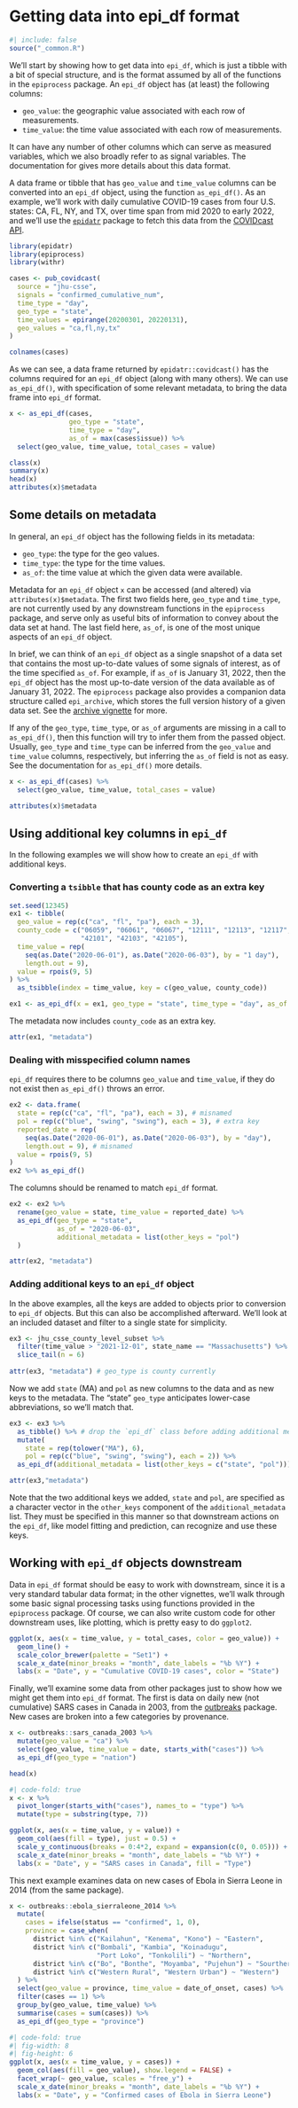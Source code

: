 # Getting data into epi_df format

```r
#| include: false
source("_common.R")
```

We'll start by showing how to get data into 
`epi_df`, which is just
a tibble with a bit of special structure, and is the format assumed by all of
the functions in the `epiprocess` package. An `epi_df` object has (at least) the
following columns:

* `geo_value`: the geographic value associated with each row of measurements.
* `time_value`: the time value associated with each row of measurements.

It can have any number of other columns which can serve as measured variables,
which we also broadly refer to as signal variables. The documentation for
 gives more details about this data format.

A data frame or tibble that has `geo_value` and `time_value` columns can be
converted into an `epi_df` object, using the function `as_epi_df()`. As an
example, we'll work with daily cumulative COVID-19 cases from four U.S. states:
CA, FL, NY, and TX, over time span from mid 2020 to early 2022, and we'll use
the [`epidatr`](https://github.com/cmu-delphi/epidatr) package
to fetch this data from the [COVIDcast
API](https://cmu-delphi.github.io/delphi-epidata/api/covidcast.html).

```r
library(epidatr)
library(epiprocess)
library(withr)

cases <- pub_covidcast(
  source = "jhu-csse",
  signals = "confirmed_cumulative_num",
  time_type = "day",
  geo_type = "state",
  time_values = epirange(20200301, 20220131),
  geo_values = "ca,fl,ny,tx"
)

colnames(cases)
```

As we can see, a data frame returned by `epidatr::covidcast()` has the
columns required for an `epi_df` object (along with many others). We can use
`as_epi_df()`, with specification of some relevant metadata, to bring the data
frame into `epi_df` format.

```r
x <- as_epi_df(cases, 
               geo_type = "state",
               time_type = "day",
               as_of = max(cases$issue)) %>%
  select(geo_value, time_value, total_cases = value)

class(x)
summary(x)
head(x)
attributes(x)$metadata
```

## Some details on metadata

In general, an `epi_df` object has the following fields in its metadata:
 
* `geo_type`: the type for the geo values.
* `time_type`: the type for the time values.
* `as_of`: the time value at which the given data were available.

Metadata for an `epi_df` object `x` can be accessed (and altered) via
`attributes(x)$metadata`. The first two fields here, `geo_type` and `time_type`,
are not currently used by any downstream functions in the `epiprocess` package,
and serve only as useful bits of information to convey about the data set at
hand. The last field here, `as_of`, is one of the most unique aspects of an
`epi_df` object.

In brief, we can think of an `epi_df` object as a single snapshot of a data set
that contains the most up-to-date values of some signals of interest, as of the
time specified `as_of`. For example, if `as_of` is January 31, 2022, then the
`epi_df` object has the most up-to-date version of the data available as of
January 31, 2022. The `epiprocess` package also provides a companion data
structure called `epi_archive`, which stores the full version history of a given
data set. See the [archive
vignette](https://cmu-delphi.github.io/epiprocess/articles/archive.html) for
more.

If any of the `geo_type`, `time_type`, or `as_of` arguments are missing in a 
call to `as_epi_df()`, then this function will try to infer them from the passed
object. Usually, `geo_type` and `time_type` can be inferred from the `geo_value`
and `time_value` columns, respectively, but inferring the `as_of` field is not 
as easy. See the documentation for `as_epi_df()` more details.

```r
x <- as_epi_df(cases) %>%
  select(geo_value, time_value, total_cases = value)

attributes(x)$metadata
```

## Using additional key columns in `epi_df` {#sec-additional-keys}

In the following examples we will show how to create an `epi_df` with additional keys.

### Converting a `tsibble` that has county code as an extra key

```r
set.seed(12345)
ex1 <- tibble(
  geo_value = rep(c("ca", "fl", "pa"), each = 3),
  county_code = c("06059", "06061", "06067", "12111", "12113", "12117",
                  "42101", "42103", "42105"),
  time_value = rep(
    seq(as.Date("2020-06-01"), as.Date("2020-06-03"), by = "1 day"), 
    length.out = 9),
  value = rpois(9, 5)
) %>% 
  as_tsibble(index = time_value, key = c(geo_value, county_code))

ex1 <- as_epi_df(x = ex1, geo_type = "state", time_type = "day", as_of = "2020-06-03")
```

The metadata now includes `county_code` as an extra key.
```r
attr(ex1, "metadata")
```


### Dealing with misspecified column names 

`epi_df` requires there to be columns `geo_value` and `time_value`, if they do not exist then `as_epi_df()` throws an error.

```r
ex2 <- data.frame(
  state = rep(c("ca", "fl", "pa"), each = 3), # misnamed
  pol = rep(c("blue", "swing", "swing"), each = 3), # extra key
  reported_date = rep(
    seq(as.Date("2020-06-01"), as.Date("2020-06-03"), by = "day"), 
    length.out = 9), # misnamed
  value = rpois(9, 5)
) 
ex2 %>% as_epi_df() 
```

The columns should be renamed to match `epi_df` format. 

```r
ex2 <- ex2 %>% 
  rename(geo_value = state, time_value = reported_date) %>%
  as_epi_df(geo_type = "state", 
            as_of = "2020-06-03", 
            additional_metadata = list(other_keys = "pol")
  )

attr(ex2, "metadata")
```


### Adding additional keys to an `epi_df` object

In the above examples, all the keys are added to objects prior to conversion to
`epi_df` objects. But this can also be accomplished afterward.
We'll look at an included dataset and filter to a single state for simplicity.

```r
ex3 <- jhu_csse_county_level_subset %>%
  filter(time_value > "2021-12-01", state_name == "Massachusetts") %>%
  slice_tail(n = 6) 
  
attr(ex3, "metadata") # geo_type is county currently
```

Now we add `state` (MA) and `pol` as new columns to the data and as new keys to the metadata. The "state" `geo_type` anticipates lower-case abbreviations, so we'll match that. 

```r
ex3 <- ex3 %>% 
  as_tibble() %>% # drop the `epi_df` class before adding additional metadata
  mutate(
    state = rep(tolower("MA"), 6),
    pol = rep(c("blue", "swing", "swing"), each = 2)) %>%
  as_epi_df(additional_metadata = list(other_keys = c("state", "pol")))

attr(ex3,"metadata")
```

Note that the two additional keys we added, `state` and `pol`, are specified as a character vector in the `other_keys` component of the `additional_metadata` list. They must be specified in this manner so that downstream actions on the `epi_df`, like model fitting and prediction, can recognize and use these keys.

<!--
Currently `other_keys` metadata in `epi_df` doesn't impact `epi_slide()`, contrary to `other_keys` in `as_epi_archive` which affects how the update data is interpreted.
-->

## Working with `epi_df` objects downstream

Data in `epi_df` format should be easy to work with downstream, since it is a
very standard tabular data format; in the other vignettes, we'll walk through
some basic signal processing tasks using functions provided in the `epiprocess`
package. Of course, we can also write custom code for other downstream uses,
like plotting, which is pretty easy to do `ggplot2`.

```r
ggplot(x, aes(x = time_value, y = total_cases, color = geo_value)) + 
  geom_line() +
  scale_color_brewer(palette = "Set1") +
  scale_x_date(minor_breaks = "month", date_labels = "%b %Y") +
  labs(x = "Date", y = "Cumulative COVID-19 cases", color = "State")
```

Finally, we'll examine some data from other packages just to show how 
we might get them into `epi_df` format. 
The first is data on daily new (not cumulative) SARS 
cases in Canada in 2003, from the 
[outbreaks](https://github.com/reconverse/outbreaks) package. New cases are
broken into a few categories by provenance.

```r
x <- outbreaks::sars_canada_2003 %>%
  mutate(geo_value = "ca") %>%
  select(geo_value, time_value = date, starts_with("cases")) %>%
  as_epi_df(geo_type = "nation")

head(x)
```

```r
#| code-fold: true
x <- x %>% 
  pivot_longer(starts_with("cases"), names_to = "type") %>%
  mutate(type = substring(type, 7))

ggplot(x, aes(x = time_value, y = value)) +
  geom_col(aes(fill = type), just = 0.5) +
  scale_y_continuous(breaks = 0:4*2, expand = expansion(c(0, 0.05))) +
  scale_x_date(minor_breaks = "month", date_labels = "%b %Y") +
  labs(x = "Date", y = "SARS cases in Canada", fill = "Type")
```

This next example examines data on new cases of Ebola in Sierra Leone in 2014 (from the same package).

```r
x <- outbreaks::ebola_sierraleone_2014 %>%
  mutate(
    cases = ifelse(status == "confirmed", 1, 0),
    province = case_when(
      district %in% c("Kailahun", "Kenema", "Kono") ~ "Eastern",
      district %in% c("Bombali", "Kambia", "Koinadugu",
                      "Port Loko", "Tonkolili") ~ "Northern",
      district %in% c("Bo", "Bonthe", "Moyamba", "Pujehun") ~ "Sourthern",
      district %in% c("Western Rural", "Western Urban") ~ "Western")
  ) %>% 
  select(geo_value = province, time_value = date_of_onset, cases) %>%
  filter(cases == 1) %>%
  group_by(geo_value, time_value) %>% 
  summarise(cases = sum(cases)) %>%
  as_epi_df(geo_type = "province")
```

```r
#| code-fold: true
#| fig-width: 8
#| fig-height: 6
ggplot(x, aes(x = time_value, y = cases)) + 
  geom_col(aes(fill = geo_value), show.legend = FALSE) + 
  facet_wrap(~ geo_value, scales = "free_y") +
  scale_x_date(minor_breaks = "month", date_labels = "%b %Y") +
  labs(x = "Date", y = "Confirmed cases of Ebola in Sierra Leone") 
```



